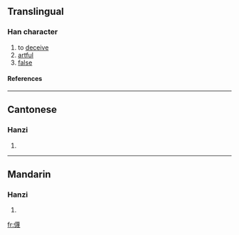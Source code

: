 ==Translingual==
===Han character===
{{Han char|rn=9|rad=人|as=15|sn=17|four=|canj=人廿田戈 (OTWI)}}
# to [[deceive]]
# [[artful]]
# [[false]]
====References====
{{Han ref|kx=0120.150|hdz=10233.010|uh=349D|ud=13469}}

----
==Cantonese==
===Hanzi===
{{yue-hanzi|jyut=|y=jiu5, mit6}}
# {{defn|Cantonese}}

----
==Mandarin==
===Hanzi===
{{cmn-hanzi|pin=[[miè]] (mie4), [[wà]] (wa4)|wg=mieh<sup>4</sup>, wa<sup>4</sup>}}
# {{defn|Mandarin}}

[[fr:㒝]]